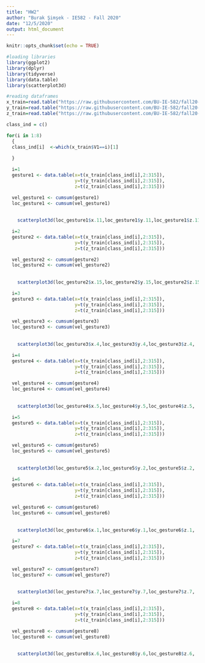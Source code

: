 ```yaml
---
title: "HW2"
author: "Burak Şimşek - IE582 - Fall 2020"
date: "12/5/2020"
output: html_document
---
```


```r
knitr::opts_chunk$set(echo = TRUE)
```

```r
#loading libraries
library(ggplot2)
library(dplyr)
library(tidyverse)
library(data.table)
library(scatterplot3d)
```

```r
#reading dataframes
x_train=read.table("https://raw.githubusercontent.com/BU-IE-582/fall20-buraksimsekkk/master/HW2/uWaveGestureLibrary_X_TRAIN.txt")
y_train=read.table("https://raw.githubusercontent.com/BU-IE-582/fall20-buraksimsekkk/master/HW2/uWaveGestureLibrary_Y_TRAIN.txt")
z_train=read.table("https://raw.githubusercontent.com/BU-IE-582/fall20-buraksimsekkk/master/HW2/uWaveGestureLibrary_Z_TRAIN.txt")

```

```r

class_ind = c()

for(i in 1:8) 
  {
  class_ind[i]  <-which(x_train$V1==i)[1]
   
  }

```


```r

  i=1
  gesture1 <- data.table(x=t(x_train[class_ind[i],2:315]), 
                         y=t(y_train[class_ind[i],2:315]),
                         z=t(z_train[class_ind[i],2:315]))

  vel_gesture1 <- cumsum(gesture1)
  loc_gesture1 <- cumsum(vel_gesture1)
  
  
    scatterplot3d(loc_gesture1$x.11,loc_gesture1$y.11,loc_gesture1$z.11,  main = "GESTURE 1",xlab = "X Location",ylab = "Y Location",zlab = "Z Location",col.axis="pink", col.grid="lightblue", color = "darkgreen", type = "h")


```


```r
  
  i=2
  gesture2 <- data.table(x=t(x_train[class_ind[i],2:315]), 
                         y=t(y_train[class_ind[i],2:315]),
                         z=t(z_train[class_ind[i],2:315]))

  vel_gesture2 <- cumsum(gesture2)
  loc_gesture2 <- cumsum(vel_gesture2)
  
  
    scatterplot3d(loc_gesture2$x.15,loc_gesture2$y.15,loc_gesture2$z.15,  main = "GESTURE 2",xlab = "X Location",ylab = "Y Location",zlab = "Z Location",col.axis="pink", col.grid="lightblue", color = "darkgreen", type = "h")


```



```r
  
  i=3
  gesture3 <- data.table(x=t(x_train[class_ind[i],2:315]), 
                         y=t(y_train[class_ind[i],2:315]),
                         z=t(z_train[class_ind[i],2:315]))

  vel_gesture3 <- cumsum(gesture3)
  loc_gesture3 <- cumsum(vel_gesture3)
  
  
    scatterplot3d(loc_gesture3$x.4,loc_gesture3$y.4,loc_gesture3$z.4,  main = "GESTURE 3",xlab = "X Location",ylab = "Y Location",zlab = "Z Location",col.axis="pink", col.grid="lightblue", color = "darkgreen", type = "h")


```

```r
  
  i=4
  gesture4 <- data.table(x=t(x_train[class_ind[i],2:315]), 
                         y=t(y_train[class_ind[i],2:315]),
                         z=t(z_train[class_ind[i],2:315]))

  vel_gesture4 <- cumsum(gesture4)
  loc_gesture4 <- cumsum(vel_gesture4)
  
  
    scatterplot3d(loc_gesture4$x.5,loc_gesture4$y.5,loc_gesture4$z.5,  main = "GESTURE 4",xlab = "X Location",ylab = "Y Location",zlab = "Z Location",col.axis="pink", col.grid="lightblue", color = "darkgreen", type = "h")


```

```r
  
  i=5
  gesture5 <- data.table(x=t(x_train[class_ind[i],2:315]), 
                         y=t(y_train[class_ind[i],2:315]),
                         z=t(z_train[class_ind[i],2:315]))

  vel_gesture5 <- cumsum(gesture5)
  loc_gesture5 <- cumsum(vel_gesture5)
  
  
    scatterplot3d(loc_gesture5$x.2,loc_gesture5$y.2,loc_gesture5$z.2,  main = "GESTURE 5",xlab = "X Location",ylab = "Y Location",zlab = "Z Location",col.axis="pink", col.grid="lightblue", color = "darkgreen", type = "h")


```
```r
  
  i=6
  gesture6 <- data.table(x=t(x_train[class_ind[i],2:315]), 
                         y=t(y_train[class_ind[i],2:315]),
                         z=t(z_train[class_ind[i],2:315]))

  vel_gesture6 <- cumsum(gesture6)
  loc_gesture6 <- cumsum(vel_gesture6)
  
  
    scatterplot3d(loc_gesture6$x.1,loc_gesture6$y.1,loc_gesture6$z.1,  main = "GESTURE 6",xlab = "X Location",ylab = "Y Location",zlab = "Z Location",col.axis="pink", col.grid="lightblue", color = "darkgreen", type = "h")


```

```r
  
  i=7
  gesture7 <- data.table(x=t(x_train[class_ind[i],2:315]), 
                         y=t(y_train[class_ind[i],2:315]),
                         z=t(z_train[class_ind[i],2:315]))

  vel_gesture7 <- cumsum(gesture7)
  loc_gesture7 <- cumsum(vel_gesture7)
  
  
    scatterplot3d(loc_gesture7$x.7,loc_gesture7$y.7,loc_gesture7$z.7,  main = "GESTURE 7",xlab = "X Location",ylab = "Y Location",zlab = "Z Location",col.axis="pink", col.grid="lightblue", color = "darkgreen", type = "h")


```
```r
  
  i=8
  gesture8 <- data.table(x=t(x_train[class_ind[i],2:315]), 
                         y=t(y_train[class_ind[i],2:315]),
                         z=t(z_train[class_ind[i],2:315]))

  vel_gesture8 <- cumsum(gesture8)
  loc_gesture8 <- cumsum(vel_gesture8)
  
  
    scatterplot3d(loc_gesture8$x.6,loc_gesture8$y.6,loc_gesture8$z.6,  main = "GESTURE 8",xlab = "X Location",ylab = "Y Location",zlab = "Z Location",col.axis="pink", col.grid="lightblue", color = "darkgreen", type = "h")


```






